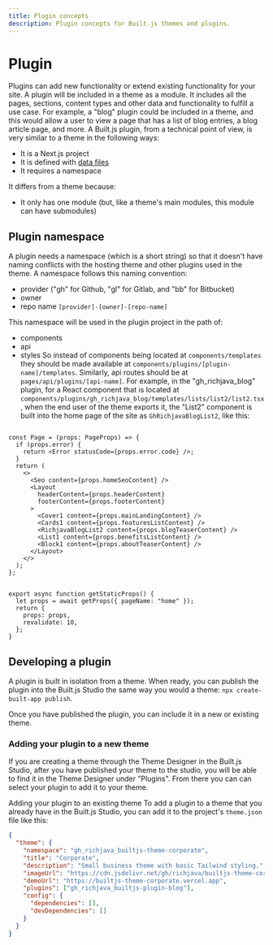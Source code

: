 ```yaml
---
title: Plugin concepts
description: Plugin concepts for Built.js themes and plugins.
---
```


# Plugin

Plugins can add new functionality or extend existing functionality for your site. A plugin will be included in a theme as a module. It includes all the pages, sections, content types and other data and functionality to fulfill a use case. For example, a "blog" plugin could be included in a theme, and this would allow a user to view a page that has a list of blog entries, a blog article page, and more.
A Built.js plugin, from a technical point of view, is very similar to a theme in the following ways:
- It is a Next.js project
- It is defined with [data files](/docs/concepts/data-files)
- It requires a namespace

It differs from a theme because:
- It only has one module (but, like a theme's main modules, this module can have submodules)


## Plugin namespace
A plugin needs a namespace (which is a short string) so that it doesn't have naming conflicts with the hosting theme and other plugins used in the theme. A namespace follows this naming convention: 
- provider ("gh" for Github, "gl" for Gitlab, and "bb" for Bitbucket)
- owner
- repo name
```[provider]-[owner]-[repo-name]```

This namespace will be used in the plugin project in the path of:
- components
- api
- styles
So instead of components being located at ```components/templates``` they should be made available at ```components/plugins/[plugin-name]/templates```. Similarly, api routes should be at ```pages/api/plugins/[api-name]```.
For example, in the "gh_richjava_blog" plugin, for a React component that is located at ```components/plugins/gh_richjava_blog/templates/lists/list2/list2.tsx```, when the end user of the theme exports it, the "List2" component is built into the home page of the site as ```GhRichjavaBlogList2```, like this:

```tsx title="pages/index.tsx" copy {8,27}

const Page = (props: PageProps) => {
  if (props.error) {
    return <Error statusCode={props.error.code} />;
  }
  return (
    <>
      <Seo content={props.homeSeoContent} />
      <Layout
        headerContent={props.headerContent}
        footerContent={props.footerContent}
      >
        <Cover1 content={props.mainLandingContent} />
        <Cards1 content={props.featuresListContent} />
        <RichjavaBlogList2 content={props.blogTeaserContent} />
        <List1 content={props.benefitsListContent} />
        <Block1 content={props.aboutTeaserContent} />
      </Layout>
    </>
  );
};


export async function getStaticProps() {
  let props = await getProps({ pageName: "home" });
  return {
    props: props,
    revalidate: 10,
  };
}
```

## Developing a plugin
A plugin is built in isolation from a theme. When ready, you can publish the plugin into the Built.js Studio the same way you would a theme: `npx create-built-app publish`. 

Once you have published the plugin, you can include it in a new or existing theme.

### Adding your plugin to a new theme
If you are creating a theme through the Theme Designer in the  Built.js Studio, after you have published your theme to the studio, you will be able to find it in the Theme Designer under "Plugins". From there you can can select your plugin to add it to your theme.

Adding your plugin to an existing theme
To add a plugin to a theme that you already have in the Built.js Studio, you can add it to the project's ```theme.json``` file like this:

```json title="theme.json" copy
{
  "theme": {
    "namespace": "gh_richjava_builtjs-theme-corporate",
    "title": "Corporate",
    "description": "Small business theme with basic Tailwind styling.",
    "imageUrl": "https://cdn.jsdelivr.net/gh/richjava/builtjs-theme-corporate/public/images/theme/theme.png",
    "demoUrl": "https://builtjs-theme-corporate.vercel.app",
    "plugins": ["gh_richjava_builtjs-plugin-blog"],
    "config": {
      "dependencies": [],
      "devDependencies": []
    }
  }
}
```








